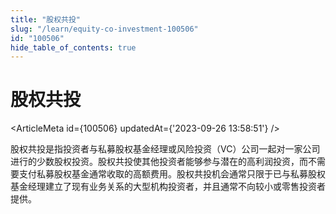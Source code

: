 ```yaml
---
title: "股权共投"
slug: "/learn/equity-co-investment-100506"
id: "100506"
hide_table_of_contents: true
---
```



# 股权共投

<ArticleMeta id={100506} updatedAt={'2023-09-26 13:58:51'} />
<div className='border-solid border-b border-t-0 my-4 border-[var(--ifm-color-gray-300)]' />

股权共投是指投资者与私募股权基金经理或风险投资（VC）公司一起对一家公司进行的少数股权投资。股权共投使其他投资者能够参与潜在的高利润投资，而不需要支付私募股权基金通常收取的高额费用。股权共投机会通常只限于已与私募股权基金经理建立了现有业务关系的大型机构投资者，并且通常不向较小或零售投资者提供。
